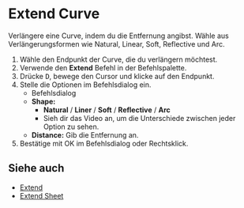 
# Extend Curve

<Reference shortcut="" command="Extend Curve" button="" />

Verlängere eine Curve, indem du die Entfernung angibst. Wähle aus Verlängerungsformen wie Natural, Linear, Soft, Reflective und Arc.

1. Wähle den Endpunkt der Curve, die du verlängern möchtest.
2. Verwende den **Extend** Befehl in der Befehlspalette.
3. Drücke <kbd>D</kbd>, bewege den Cursor und klicke auf den Endpunkt.
4. Stelle die Optionen im Befehlsdialog ein.
   - <Kst>Befehlsdialog</Kst>
   - **Shape:**
      - **Natural** / **Liner** /  **Soft** /  **Reflective** / **Arc**
      - Sieh dir das Video an, um die Unterschiede zwischen jeder Option zu sehen.
   - **Distance:** Gib die Entfernung an.
5. Bestätige mit OK im Befehlsdialog oder Rechtsklick.

<VideoPlayer fileName="extend-curve"/>

## Siehe auch
- [Extend](./extend)
- [Extend Sheet](../solid/extend-sheet)